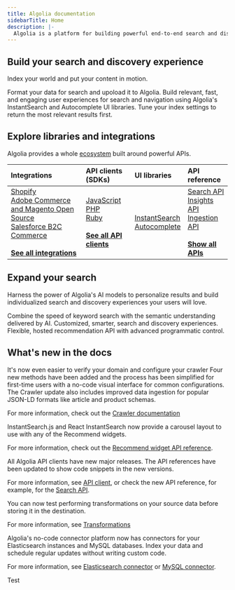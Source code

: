 ```yaml
---
title: Algolia documentation
sidebarTitle: Home
description: |-
  Algolia is a platform for building powerful end-to-end search and discovery solutions.
---
```


<CardGroup cols={3}>
  <Card title="What is Algolia?" href="/guides/getting-started/what-is-algolia/" img="/images/search-api.png" />

  <Card title="Try the interactive tutorial" href="https://www.algolia.com/doc/onboarding/" img="/images/interactive-tutorial.png" />

  <Card title="Algolia in three steps (video)" href="https://www.youtube.com/watch?v=yA4KISBv_88" img="/images/three-steps.png" />
</CardGroup>

## Build your search and discovery experience

Index your world and put your content in motion.

<CardGroup cols={3}>
  <Card title="Connect your data" href="/guides/sending-and-managing-data/send-and-update-your-data/" horizontal="true">
    Format your data for search and upoload it to Algolia.
  </Card>

  <Card title="Build your UI" href="https://www.algolia.com/doc/guides/building-search-ui/what-is-instantsearch/js/" horizontal="true">
    Build relevant, fast, and engaging user experiences for search and navigation using Algolia's InstantSearch and Autocomplete UI libraries.
  </Card>

  <Card title="Optimize relevance" href="/guides/managing-results/relevance-overview/" horizontal="true">
    Tune your index settings to return the most relevant results first.
  </Card>
</CardGroup>

## Explore libraries and integrations

Algolia provides a whole [ecosystem](/guides/get-started/ecosystem/) built around powerful APIs.

| Integrations                                                                                                                                                                                                                                                                                                            | API clients (SDKs)                                                                                                                                                                                                                                                    | UI libraries                                                                                                                                                                                                   | API reference                                                                                                                                                                                                                                                                            |
| :---------------------------------------------------------------------------------------------------------------------------------------------------------------------------------------------------------------------------------------------------------------------------------------------------------------------- | :-------------------------------------------------------------------------------------------------------------------------------------------------------------------------------------------------------------------------------------------------------------------- | :------------------------------------------------------------------------------------------------------------------------------------------------------------------------------------------------------------- | :--------------------------------------------------------------------------------------------------------------------------------------------------------------------------------------------------------------------------------------------------------------------------------------- |
| [Shopify](/integrations/shopify/overview/)<br />[Adobe Commerce and Magento Open Source](/integrations/magento-2/getting-started/quick-start/)<br />[Salesforce B2C Commerce](/integrations/salesforce-commerce-cloud-b2c/getting-started/introduction/)<br /><br />[**See all integrations**](/integrayions/overview/) | [JavaScript](https://www.algolia.com/doc/libraries/javascript/v5/)<br />[PHP](https://www.algolia.com/doc/libraries/php/v4/)<br />[Ruby](https://www.algolia.com/doc/libraries/ruby/v3/)<br /><br />[**See all API clients**](https://www.algolia.com/doc/libraries/) | [InstantSearch](https://www.algolia.com/doc/guides/building-search-ui/what-is-instantsearch/js/)<br />[Autocomplete](https://www.algolia.com/doc/ui-libraries/autocomplete/introduction/what-is-autocomplete/) | [Search API](https://www.algolia.com/doc/rest-api/search/)<br />[Insights API](https://www.algolia.com/doc/rest-api/insights/)<br />[Ingestion API](https://www.algolia.com/doc/rest-api/ingestion/)<br /><br />[**Show all APIs**](https://www.algolia.com/doc/api-reference/rest-api/) |

## Expand your search

Harness the power of Algolia's AI models to personalize results and build individualized search and discovery experiences your users will love.

<CardGroup cols={3}>
  <Card title="NeuralSearch" href="/guides/getting-started/neuralsearch" horizontal="true">
    Combine the speed of keyword search with the semantic understanding delivered by AI.
  </Card>

  <Card title="Personalization" href="https://www.algolia.com/doc/guides/personalization/ai-personalization/what-is-ai-personalization/" horizontal="true">
    Customized, smarter, search and discovery experiences.
  </Card>

  <Card title="Recommend" href="/guides/algolia-recommend/overview/" horizontal="true">
    Flexible, hosted recommendation API with advanced programmatic control.
  </Card>
</CardGroup>

## What's new in the docs

<Update label="2024-10-02" description="The next generation of the Algolia Crawler">
  It's now even easier to verify your domain and configure your crawler
  Four new methods have been added and the process has been simplified for first-time users with a no-code visual interface for common configurations.
  The Crawler update also includes improved data ingestion for popular JSON-LD formats like article and product schemas.

  For more information, check out the [Crawler documentation](https://www.algolia.com/doc/tools/crawler/getting-started/overview/)
</Update>

<Update label="2024-08-19" description="Carousel layout for Recommend widgets in InstantSearch">
  InstantSearch.js and React InstantSearch now provide a carousel layout to use with any of the Recommend widgets.

  For more information, check out the [Recommend widget API reference](https://www.algolia.com/doc/api-reference/widgets/frequently-bought-together/js/).
</Update>

<Update label="2024-08-14" description="New major versions of all Algolia API clients">
  All Algolia API clients have new major releases.
  The API references have been updated to show code snippets in the new versions.

  For more information, see [API client](https://www.algolia.com/doc/libraries/), or check the new API reference, for example, for the [Search API](https://www.algolia.com/doc/rest-api/search/).
</Update>

<Update label="2024-07-16" description="Data transformations for connectors available as beta">
  You can now test performing transformations on your source data before storing it in the destination.

  For more information, see [Transformations](/guides/sending-and-managing-data/send-and-update-your-data/connectors/transformations/)
</Update>

<Update label="2024-07-15" description="ElasticSearch and MySQL connectors released">
  Algolia's no-code connector platform now has connectors for your Elasticsearch instances and MySQL databases.
  Index your data and schedule regular updates without writing custom code.

  For more information, see [Elasticsearch connector](/guides/sending-and-managing-data/send-and-update-your-data/connectors/elasticsearch/) or [MySQL connector](/guides/sending-and-managing-data/send-and-update-your-data/connectors/mysql/).
</Update>

Test